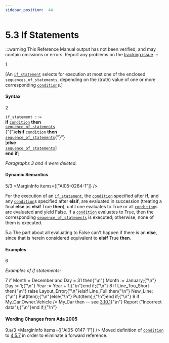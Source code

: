 ```yaml
---
sidebar_position:  44
---
```


# 5.3 If Statements

:::warning
This Reference Manual output has not been verified,
and may contain omissions or errors.
Report any problems on the [tracking issue](https://github.com/ada-lang-io/ada-lang-io/issues/20)
:::


<MarginText>1</MarginText>
<p>[An <code><a href="../AA-5/AA-5.3#S0175">if_statement</a></code> selects for execution at most one of the enclosed <code>sequences_of_statements</code>, depending on the (truth) value of one or more corresponding <code><a href="../AA-4/AA-4.5#S0150">condition</a></code>s.] <br /></p>


#### Syntax

<MarginText>2</MarginText>

<CodeBlock>
<code>if_statement</code><a id="S0175"></a><code> ::= </code><br />    <strong>if</strong> <code><a href="../AA-4/AA-4.5#S0150">condition</a></code> <strong>then</strong><br />      <code><a href="../AA-5/AA-5.1#S0166">sequence_of_statements</a></code><br />   {"{"}<strong>elsif</strong> <code><a href="../AA-4/AA-4.5#S0150">condition</a></code> <strong>then</strong><br />      <code><a href="../AA-5/AA-5.1#S0166">sequence_of_statements</a></code>{"}"}<br />   [<strong>else</strong><br />      <code><a href="../AA-5/AA-5.1#S0166">sequence_of_statements</a></code>]<br />    <strong>end</strong> <strong>if</strong>;<br />

</CodeBlock>
<p><em>Paragraphs 3 and 4 were deleted.</em> <br /></p>


#### Dynamic Semantics

<MarginText>5/3</MarginText>
<MarginInfo items={["AI05-0264-1"]} />
<p>For the execution of an <code><a href="../AA-5/AA-5.3#S0175">if_statement</a></code>, the <code><a href="../AA-4/AA-4.5#S0150">condition</a></code> specified after <strong>if</strong>, and any <code><a href="../AA-4/AA-4.5#S0150">condition</a></code>s specified after <strong>elsif</strong>, are evaluated in succession (treating a final <strong>else</strong> as <strong>elsif</strong> True <strong>then</strong>), until one evaluates to True or all <code><a href="../AA-4/AA-4.5#S0150">condition</a></code>s are evaluated and yield False. If a <code><a href="../AA-4/AA-4.5#S0150">condition</a></code> evaluates to True, then the corresponding <code><a href="../AA-5/AA-5.1#S0166">sequence_of_statements</a></code> is executed; otherwise, none of them is executed. <br /></p>

<MarginText>5.a</MarginText>
<Admonition type="aarm" aarm="ramification" title="Ramification: ">
<strong></strong>The part about all evaluating to False can't happen if there is an <strong>else</strong>, since that is herein considered equivalent to <strong>elsif</strong> True <strong>then</strong>. <br /></Admonition>


#### Examples

<MarginText>6</MarginText>
<p><em>Examples of if statements:</em> <br /></p>

<MarginText>7</MarginText>
<CodeBlock language="ada">
if Month = December and Day = 31 then{"\n"}   Month := January;{"\n"}   Day   := 1;{"\n"}   Year  := Year + 1;{"\n"}end if;{"\n"}
<MarginText>8</MarginText>
if Line_Too_Short then{"\n"}   raise Layout_Error;{"\n"}elsif Line_Full then{"\n"}   New_Line;{"\n"}   Put(Item);{"\n"}else{"\n"}   Put(Item);{"\n"}end if;{"\n"}
<MarginText>9</MarginText>
if My_Car.Owner.Vehicle /= My_Car then            --  see <a href="../AA-3/AA-3.10#Subclause_3.10.1">3.10.1</a>{"\n"}   Report ("Incorrect data");{"\n"}end if;{"\n"}

</CodeBlock>

#### Wording Changes from Ada 2005

<MarginText>9.a/3</MarginText>
<MarginInfo items={["AI05-0147-1"]} />
<Admonition type="aarm" aarm="note" title="Note: ">
Moved definition of <code><a href="../AA-4/AA-4.5#S0150">condition</a></code> to <a href="../AA-4/AA-4.5#Subclause_4.5.7">4.5.7</a> in order to eliminate a forward reference. <br /></Admonition>

